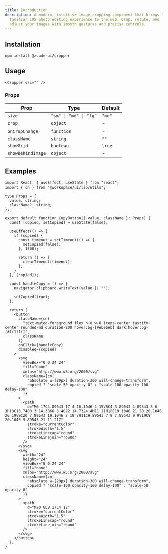 ```yaml
---
title: Introduction
description: A modern, intuitive image cropping component that brings the
  familiar iOS photo editing experience to the web. Crop, rotate, and
  adjust your images with smooth gestures and precise controls.
---
```


<Preview name="showcase" />

## Installation

```package-install
npm install @zuude-ui/cropper
```

## Usage

```tsx
<Cropper src="" />
```

### Props

| Prop              | Type                   | Default |
| ----------------- | ---------------------- | ------- |
| `size`            | `"sm" \| "md" \| "lg"` | `"md"`  |
| `crop`            | `object`               | -       |
| `onCropChange`    | `function`             | -       |
| `className`       | `string`               | `""`    |
| `showGrid`        | `boolean`              | `true`  |
| `showBehindImage` | `object`               | -       |

## Examples

```tsx title="Cropper.tsx"
import React, { useEffect, useState } from "react";
import { cn } from "@workspace/ui/lib/utils";

type Props = {
  value: string;
  className?: string;
};

export default function CopyButton({ value, className }: Props) {
  const [copied, setCopied] = useState(false);

  useEffect(() => {
    if (copied) {
      const timeout = setTimeout(() => {
        setCopied(false);
      }, 1500);

      return () => {
        clearTimeout(timeout);
      };
    }
  }, [copied]);

  const handleCopy = () => {
    navigator.clipboard.writeText(value || "");

    setCopied(true);
  };

  return (
    <button
      className={cn(
        "text-muted-foreground flex h-8 w-8 items-center justify-center rounded-md duration-200 hover:bg-[#ebebeb] dark:hover:bg-[#1f1f1f]",
        className
      )}
      onClick={handleCopy}
      disabled={copied}
    >
      <svg
        viewBox="0 0 24 24"
        fill="none"
        xmlns="http://www.w3.org/2000/svg"
        className={cn(
          "absolute w-[20px] duration-300 will-change-transform",
          copied ? "scale-50 opacity-0" : "scale-100 opacity-100 delay-100"
        )}
      >
        <path
          d="M6 17C4.89543 17 4 16.1046 4 15V5C4 3.89543 4.89543 3 6 3H13C13.7403 3 14.3866 3.4022 14.7324 4M11 21H18C19.1046 21 20 20.1046 20 19V9C20 7.89543 19.1046 7 18 7H11C9.89543 7 9 7.89543 9 9V19C9 20.1046 9.89543 21 11 21Z"
          stroke="currentColor"
          strokeWidth="1.5"
          strokeLinecap="round"
          strokeLinejoin="round"
        />
      </svg>
      <svg
        width="24"
        height="24"
        viewBox="0 0 24 24"
        fill="none"
        xmlns="http://www.w3.org/2000/svg"
        className={cn(
          "absolute w-[20px] duration-300 will-change-transform",
          copied ? "scale-100 opacity-100 delay-100" : "scale-50 opacity-0"
        )}
      >
        <path
          d="M20 6L9 17L4 12"
          stroke="currentColor"
          strokeWidth="1.5"
          strokeLinecap="round"
          strokeLinejoin="round"
        />
      </svg>
    </button>
  );
}
```
